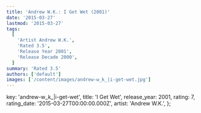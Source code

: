 ```yaml
---
title: 'Andrew W.K.: I Get Wet (2001)'
date: '2015-03-27'
lastmod: '2015-03-27'
tags:
  [
    'Artist Andrew W.K.',
    'Rated 3.5',
    'Release Year 2001',
    'Release Decade 2000',
  ]
summary: 'Rated 3.5'
authors: ['default']
images: ['/content/images/andrew-w_k_|i-get-wet.jpg']
---
```


  key: 'andrew-w_k_|i-get-wet',
  title: 'I Get Wet',
  release_year: 2001,
  rating: 7,
  rating_date: '2015-03-27T00:00:00.000Z',
  artist: 'Andrew W.K.',
};

<MusicRating data={data} />
